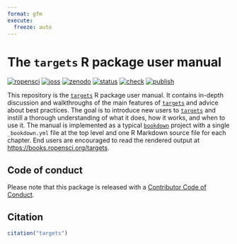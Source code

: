 ```yaml
---
format: gfm
execute:
  freeze: auto
---
```


# The `targets` R package user manual

[![ropensci](https://badges.ropensci.org/401_status.svg)](https://github.com/ropensci/software-review/issues/401)
[![joss](https://joss.theoj.org/papers/10.21105/joss.02959/status.svg)](https://doi.org/10.21105/joss.02959)
[![zenodo](https://zenodo.org/badge/273058618.svg)](https://zenodo.org/badge/latestdoi/273058618)
[![status](https://www.repostatus.org/badges/latest/active.svg)](https://www.repostatus.org/#active)
[![check](https://github.com/ropensci-books/targets/workflows/check/badge.svg)](https://github.com/ropensci-books/targets/actions?query=workflow%3Acheck)
[![publish](https://github.com/ropensci-books/targets/workflows/publish/badge.svg)](https://github.com/ropensci-books/targets/actions?query=workflow%3Apublish)

This repository is the [`targets`](https://github.com/ropensci/targets) R package user manual. It contains in-depth discussion and walkthroughs of the main features of [`targets`](https://github.com/ropensci/targets) and advice about best practices. The goal is to introduce new users to [`targets`](https://github.com/ropensci/targets) and instill a thorough understanding of what it does, how it works, and when to use it. The manual is implemented as a typical [`bookdown`](https://github.com/rstudio/bookdown) project with a single `_bookdown.yml` file at the top level and one R Markdown source file for each chapter. End users are encouraged to read the rendered output at <https://books.ropensci.org/targets>.

## Code of conduct

Please note that this package is released with a [Contributor Code of Conduct](https://ropensci.org/code-of-conduct/).

## Citation

```r
citation("targets")
```
